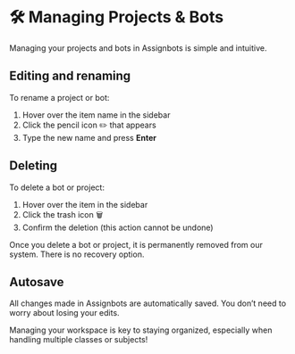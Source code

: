 # 🛠️ Managing Projects & Bots

Managing your projects and bots in Assignbots is simple and intuitive.

## Editing and renaming
To rename a project or bot:
1. Hover over the item name in the sidebar
2. Click the pencil icon ✏️ that appears
3. Type the new name and press **Enter**

## Deleting
To delete a bot or project:
1. Hover over the item in the sidebar
2. Click the trash icon 🗑️
3. Confirm the deletion (this action cannot be undone)

<Warning title="Data Deletion is Permanent">
    Once you delete a bot or project, it is permanently removed from our system. There is no recovery option.
</Warning>

## Autosave
All changes made in Assignbots are automatically saved. You don’t need to worry about losing your edits.

Managing your workspace is key to staying organized, especially when handling multiple classes or subjects!